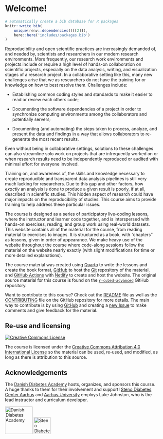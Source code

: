 # Welcome! {.unnumbered}

```r
# automatically create a bib database for R packages
knitr::write_bib(
    unique(renv::dependencies()[[2]]),
    here::here('includes/packages.bib')
)
```

Reproducibility and open scientific practices are increasingly demanded
of, and needed by, scientists and researchers in our modern research
environments. More frequently, our research work environments and
projects include or require a high level of hands-on collaboration on
scientific projects, especially on the data analysis, writing, and
visualization stages of a research project. In a collaborative setting
like this, many new challenges arise that we as researchers do not have
the training for or knowledge on how to best resolve them. Challenges
include:

-   Establishing common coding styles and standards to make it easier to
    read or review each others code;

-   Documenting the software dependencies of a project in order to
    synchronize computing environments among the collaborators and
    potentially servers;

-   Documenting (and automating) the steps taken to process, analyze,
    and present the data and findings in a way that allows collaborators
    to re-generate the most recent results.

Even without being in collaborative settings, solutions to these
challenges can also streamline solo work on projects that are
infrequently worked on or when research results need to be independently
reproduced or audited with minimal effort for everyone involved.

Training on, and awareness of, the skills and knowledge necessary to
create reproducible and transparent data analysis pipelines is still
very much lacking for researchers. Due to this gap and other factors,
how *exactly* an analysis is done to produce a given result is poorly,
if at all, described in scientific studies. This hidden aspect of
research could have major impacts on the reproducibility of studies.
This course aims to provide training to help address these particular
issues.

The course is designed as a series of participatory live-coding lessons,
where the instructor and learner code together, and is interspersed with
hands-on exercises, reading, and group work using real-world datasets.
This website contains all of the material for the course, from reading
material to exercises to images. It is structured as a book, with
"chapters" as lessons, given in order of appearance. We make heavy use
of the website throughout the course where code-along sessions follow
the material on the website nearly exactly (with slight modifications
for time or more detailed explanations).

The course material was created using [Quarto](https://quarto.org/) to
write the lessons and create the book format,
[GitHub](https://github.com/) to host the [Git](https://git-scm.com/)
repository of the material, and [GitHub
Actions](https://github.com/features/actions) with
[Netlify](https://www.netlify.com/) to create and host the website. The
original source material for this course is found on the
[`r-cubed-advanced`](https://github.com/rostools/r-cubed-advanced)
GitHub repository.

Want to contribute to this course? Check out the
[README](https://github.com/rostools/r-cubed-advanced/blob/main/README.md)
file as well as the
[CONTRIBUTING](https://github.com/rostools/r-cubed-advanced/blob/main/CONTRIBUTING.md)
file on the GitHub repository for more details. The main way to
contribute is by using [GitHub](https://github.com/) and creating a [new
Issue](https://github.com/rostools/r-cubed-advanced/issues/new) to make
comments and give feedback for the material.

## Re-use and licensing {#licensing}

<a rel="license" href="http://creativecommons.org/licenses/by/4.0/"><img src="https://i.creativecommons.org/l/by/4.0/80x15.png" alt="Creative Commons License" style="border-width:0"/></a>

The course is licensed under the [Creative Commons Attribution 4.0
International License](https://creativecommons.org/licenses/by/4.0/) so
the material can be used, re-used, and modified, as long as there is
attribution to this source.

## Acknowledgements

The [Danish Diabetes Academy](https://www.danishdiabetesacademy.dk/)
hosts, organizes, and sponsors this course. A huge thanks to them for
their involvement and support! [Steno Diabetes Center
Aarhus](https://www.stenoaarhus.dk/) and [Aarhus
University](https://au.dk) employs Luke Johnston, who is the lead
instructor and curriculum developer.

![Danish Diabetes Academy](images/logo-dda.png){width="90px"} ![Steno
Diabetes Center Aarhus](images/logo-sdca.png){width="55px"}

